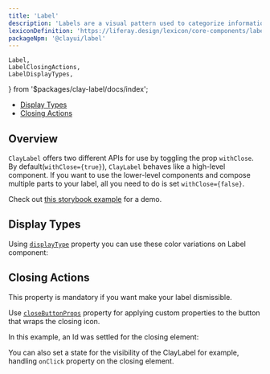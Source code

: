 ```yaml
---
title: 'Label'
description: 'Labels are a visual pattern used to categorize information providing quick and easy recognition.'
lexiconDefinition: 'https://liferay.design/lexicon/core-components/labels/'
packageNpm: '@clayui/label'
---
```


	Label,
	LabelClosingActions,
	LabelDisplayTypes,
} from '$packages/clay-label/docs/index';

<div class="nav-toc-absolute">
<div class="nav-toc">

-   [Display Types](#display-types)
-   [Closing Actions](#closing-actions)

</div>
</div>

## Overview

`ClayLabel` offers two different APIs for use by toggling the prop `withClose`. By default(`withClose={true}`), `ClayLabel` behaves like a high-level component. If you want to use the lower-level components and compose multiple parts to your label, all you need to do is set `withClose={false}`.

Check out [this storybook example](https://storybook.clayui.com/?path=/story/design-system-components-label--content-before) for a demo.

## Display Types

Using [`displayType`](#api-displayType) property you can use these color variations on Label component:

<LabelDisplayTypes />

## Closing Actions

<div class="clay-site-alert alert alert-warning">
	This property is mandatory if you want make your label dismissible.
</div>

Use [`closeButtonProps`](#api-closeButtonProps) property for applying custom properties to the button that wraps the closing icon.

In this example, an Id was settled for the closing element:

<LabelClosingActions />

You can also set a state for the visibility of the ClayLabel for example, handling `onClick` property on the closing element.

<Label />
